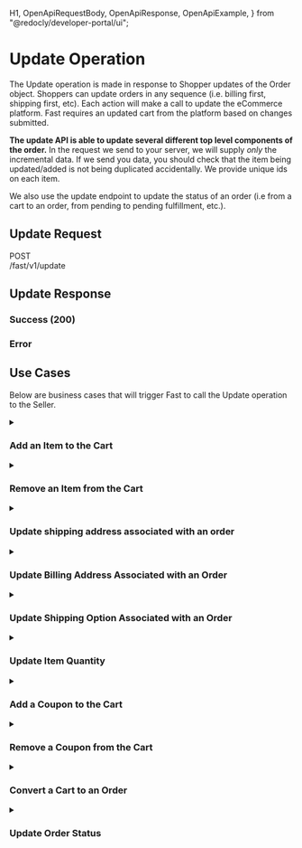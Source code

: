   H1,
  OpenApiRequestBody,
  OpenApiResponse,
  OpenApiExample,
} from "@redocly/developer-portal/ui";

# Update Operation

The Update operation is made in response to Shopper updates of the Order object. Shoppers can update orders in any sequence (i.e. billing first, shipping first, etc). Each action will make a call to update the eCommerce platform. Fast requires an updated cart from the platform based on changes submitted.

**The update API is able to update several different top level components of the order.** In the request we send to your server, we will supply _only_ the incremental data. If we send you data, you should check that the item being updated/added is not being duplicated accidentally. We provide unique ids on each item.

We also use the update endpoint to update the status of an order (i.e from a cart to an order, from pending to pending fulfillment, etc.).

## Update Request

<span>
  <p
    style={{
      fontFamily: "Courier,monospace",
      display: "flex",
      alignItems: "center",
    }}
  >
    <div
      style={{
        backgroundColor: "cadetblue",
        color: "white",
        padding: "3px 5px",
      }}
    >
      POST
    </div>
    /fast/v1/update
  </p>
</span>

<OpenApiRequestBody
  definitionId="merchant"
  pointer="#/components/requestBodies/UpdateRequest"
/>

## Update Response

### Success (200)

<OpenApiResponse
  definitionId="merchant"
  pointer="#/components/responses/UpdateResponse"
/>

### Error

<OpenApiResponse
  definitionId="merchant"
  pointer="#/components/responses/DefaultResponse"
/>

## Use Cases

Below are business cases that will trigger Fast to call the Update operation to the Seller.

<details><summary><h3>Add an Item to the Cart</h3></summary>
<p>

### Add an Item to the Cart

If Shoppers "Return to Store" to add an item to the cart in their Fast Checkout session, the entire Order object will need to be updated. This needs to check if inventory is available. The response should include changes to eligible shipping methods, coupons, etc. based on the new cart contents.

**Request**

<OpenApiExample
  definitionId="merchant"
  pointer="#/components/examples/UpdateRequest_Order_Cart_Add_Item"
/>

**Response**

<OpenApiExample
  definitionId="merchant"
  pointer="#/components/examples/UpdateResponse_Order_Cart_Add_Item"
/>

</p>
</details>

<details><summary><h3>Remove an Item from the Cart</h3></summary>
<p>

### Remove an Item from the Cart

If a Shopper removes a line item from the cart within the Fast Checkout modal or decreases the quantity to 0, the entire Order object will need to be updated. The response should include changes to eligible shipping methods, coupons, etc. based on new cart contents. To remove a cart item, the update request is sent with the item id and a quantity of zero (the quantity attribute can be omitted entirely, as it's default value is zero).

**Request**

<OpenApiExample
  definitionId="merchant"
  pointer="#/components/examples/UpdateRequest_Order_Cart_Remove_Item"
/>

**Response**

<OpenApiExample
  definitionId="merchant"
  pointer="#/components/examples/UpdateResponse_Order_Cart_Remove_Item"
/>

</p>
</details>

<details><summary><h3>Update shipping address associated with an order</h3></summary>
<p>

### Update a Shipping Address Associated with an Order

If a Shopper updates their shipping address on the Fast order modal, the Order object is updated.

**Request**

<OpenApiExample
  definitionId="merchant"
  pointer="#/components/examples/UpdateRequest_Order_Change_Shipping_Address"
/>

**Response**

<OpenApiExample
  definitionId="merchant"
  pointer="#/components/examples/UpdateResponse_Change_Shipping_Address"
/>
</p>
</details>

<details><summary><h3>Update Billing Address Associated with an Order</h3></summary>
<p>

### Update Billing Address Associated with an Order

If a Shopper updates the billing address associated with a cart, the Order object will need to be updated.

**Request**

<OpenApiExample
  definitionId="merchant"
  pointer="#/components/examples/UpdateRequest_Change_Billing_Address"
/>

**Response**

<OpenApiExample
  definitionId="merchant"
  pointer="#/components/examples/UpdateResponse_Order_Change_Billing_Address"
/>

</p>
</details>

<details><summary><h3>Update Shipping Option Associated with an Order</h3></summary>
<p>

### Update Shipping Option Associated with an Order

If a Shopper updates the shipping option (i.e. ground, next day, etc), the Order object will need to be updated.

**Request**

<OpenApiExample
  definitionId="merchant"
  pointer="#/components/examples/UpdateRequest_Order_Change_Shipping_Option"
/>

**Response**

<OpenApiExample
  definitionId="merchant"
  pointer="#/components/examples/UpdateResponse_Order_Change_Shipping_Option"
/>
</p>
</details>

<details><summary><h3>Update Item Quantity</h3></summary>
<p>

### Update Item Quantity

If Shoppers "Return to Store" to change the quantity of items (add/remove) in their Fast checkout session, the entire Order object will need to be updated. This needs to check if inventory is available. The response should include changes to eligible shipping methods, coupons, etc. based on the new cart contents.

**Request**

<OpenApiExample
  definitionId="merchant"
  pointer="#/components/examples/UpdateRequest_Order_Change_Item_Quantity"
/>

**Response**

<OpenApiExample
  definitionId="merchant"
  pointer="#/components/examples/UpdateResponse_Order_Change_Item_Quantity"
/>

</p>
</details>

<details><summary><h3>Add a Coupon to the Cart</h3></summary>
<p>

### Add a Coupon to the Cart

If a Shopper adds a coupon to the cart, the Order object will need to be returned in full including the coupon attribute.

**Request**

<OpenApiExample
  definitionId="merchant"
  pointer="#/components/examples/UpdateRequest_Order_Cart_Add_Coupon"
/>

**Response**

<OpenApiExample
  definitionId="merchant"
  pointer="#/components/examples/UpdateResponse_Order_Cart_Add_Coupon"
/>

</p>
</details>

<details><summary><h3>Remove a Coupon from the Cart</h3></summary>
<p>

### Remove a Coupon from the Cart

If a Shopper removes a coupon, the coupon will need to be removed from the coupon attribute in the Order object, and the accurate total reflected.

**Request**

<OpenApiExample
  definitionId="merchant"
  pointer="#/components/examples/UpdateRequest_Order_Cart_Remove_Coupon"
/>

**Response**

<OpenApiExample
  definitionId="merchant"
  pointer="#/components/examples/UpdateResponse_Order_Cart_Remove_Coupon"
/>

</p>
</details>

<details><summary><h3>Convert a Cart to an Order</h3></summary>
<p>

### Convert a Cart to an Order

Once the checkout timer expires, you will receive an update request to convert the Order object from cart status to order status to reserve inventory (should not be exportable).

**Request**

<OpenApiExample
  definitionId="merchant"
  pointer="#/components/examples/UpdateRequest_Order_Cart_Convert_to_Order"
/>

**Response**

<OpenApiExample
  definitionId="merchant"
  pointer="#/components/examples/UpdateResponse_Order_Cart_Convert_to_Order"
/>

</p>
</details>

<details><summary><h3>Update Order Status</h3></summary>
<p>

### Update Order Status

An order status can be updated to [one of the listed order statues](../../../../resources/order-statuses).

After a cart has been converted to an order, the following status updates will occur:

#### Payment authorization

Once payment has been successfully authorized, you will receive an update request to `ORDER_STATUS_BOOKED`.

**Request**

<OpenApiExample
  definitionId="merchant"
  pointer="#/components/examples/UpdateRequest_Order_Update_Order_Status_Payment_Authorized"
/>

**Response**

<OpenApiExample
  definitionId="merchant"
  pointer="#/components/examples/UpdateResponse_Order_Update_Order_Status_Payment_Authorized"
/>

#### Fraud Approved (Safe to export)

Once the fraud check has passed successfully, you will receive an update request to `ORDER_STATUS_PENDING_FULFILLMENT`.

**Request**

<OpenApiExample
  definitionId="merchant"
  pointer="#/components/examples/UpdateRequest_Order_Update_Order_Status_Fraud_Check_Passed_Pending_Fulfillment"
/>

**Response**

<OpenApiExample
  definitionId="merchant"
  pointer="#/components/examples/UpdateResponse_Order_Update_Order_Status_Fraud_Check_Passed_Pending_Fulfillment"
/>

#### Auth/Fraud Rejection

If there is a failure in either payment authorization or fraud check, you will receive an update request to `ORDER_STATUS_CANCELED`. If this occurs after Booked status, it can be assumed to be for fraud reasons.

**Request**

<OpenApiExample
  definitionId="merchant"
  pointer="#/components/examples/UpdateRequest_Order_Update_Order_Status_Fraud_Check_Rejected_Order_Canceled"
/>

**Response**

<OpenApiExample
  definitionId="merchant"
  pointer="#/components/examples/UpdateResponse_Order_Update_Order_Status_Fraud_Check_Rejected_Order_Canceled"
/>

</p>
</details>
